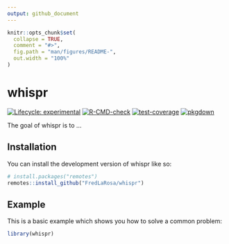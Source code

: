 ```yaml
---
output: github_document
---
```


<!-- README.md is generated from README.Rmd. Please edit that file -->

```r
knitr::opts_chunk$set(
  collapse = TRUE,
  comment = "#>",
  fig.path = "man/figures/README-",
  out.width = "100%"
)
```

# whispr

<!-- badges: start -->
[![Lifecycle: experimental](https://img.shields.io/badge/lifecycle-experimental-orange.svg)](https://lifecycle.r-lib.org/articles/stages.html#experimental)
[![R-CMD-check](https://github.com/FredLaRosa/whispr/workflows/R-CMD-check/badge.svg)](https://github.com/FredLaRosa/whispr/actions)
[![test-coverage](https://github.com/FredLaRosa/whispr/workflows/test-coverage/badge.svg)](https://github.com/FredLaRosa/whispr/actions)
[![pkgdown](https://github.com/FredLaRosa/whispr/workflows/pkgdown/badge.svg)](https://github.com/FredLaRosa/whispr/actions)
<!-- badges: end -->

The goal of whispr is to ...

## Installation

You can install the development version of whispr like so:

``` r
# install.packages("remotes")
remotes::install_github("FredLaRosa/whispr")
```

## Example

This is a basic example which shows you how to solve a common problem:

```r
library(whispr)
```

